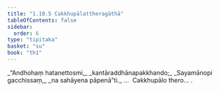 ```yaml
---
title: "1.10.5 Cakkhupālattheragāthā"
tableOfContents: false
sidebar:
  order: 6
type: "tipitaka"
basket: "su"
book: "th1"
---
```



<DynamicBreadcrumb />

<Division number="95" book="th1" bookNo="19" page="240">

<Paragraph number="213" type="verses" book="th1">
_“Andhohaṃ hatanettosmi,_  
_kantāraddhānapakkhando;_  
_Sayamānopi gacchissaṃ,_  
_na sahāyena pāpenā”ti._  


</Paragraph>
</Division>

<Paragraph number="214" type="center" book="th1">
…  Cakkhupālo thero… .
</Paragraph>